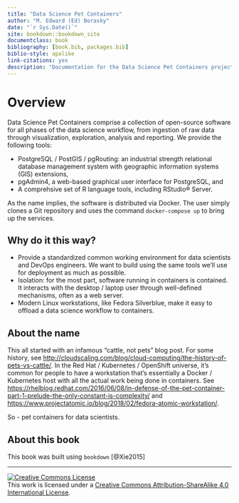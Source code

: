 ```yaml
--- 
title: "Data Science Pet Containers"
author: "M. Edward (Ed) Borasky"
date: "`r Sys.Date()`"
site: bookdown::bookdown_site
documentclass: book
bibliography: [book.bib, packages.bib]
biblio-style: apalike
link-citations: yes
description: "Documentation for the Data Science Pet Containers project"
---
```


# Overview
Data Science Pet Containers comprise a collection of open-source software for all phases of the data science workflow, from ingestion of raw data through visualization, exploration, analysis and reporting. We provide the following tools:

* PostgreSQL / PostGIS / pgRouting: an industrial strength relational database management system with geographic information systems (GIS) extensions,
* pgAdmin4, a web-based graphical user interface for PostgreSQL, and
* A comprehsive set of R language tools, including RStudio® Server.

As the name implies, the software is distributed via Docker. The user simply clones a Git repository and uses the command `docker-compose up` to bring up the services.

## Why do it this way? 

* Provide a standardized common working environment for data scientists and DevOps engineers. We want to build using the same tools we'll use for deployment as much as possible.
* Isolation: for the most part, software running in containers is contained. It interacts with the desktop / laptop user through well-defined mechanisms, often as a web server.
* Modern Linux workstations, like Fedora Silverblue, make it easy to offload a data science workflow to containers.

## About the name
This all started with an infamous "cattle, not pets" blog post. For some history, see <http://cloudscaling.com/blog/cloud-computing/the-history-of-pets-vs-cattle/>. In the Red Hat / Kubernetes / OpenShift universe, it's common for people to have a workstation that's essentially a Docker / Kubernetes host with all the actual work being done in containers. See <https://rhelblog.redhat.com/2016/06/08/in-defense-of-the-pet-container-part-1-prelude-the-only-constant-is-complexity/> and <https://www.projectatomic.io/blog/2018/02/fedora-atomic-workstation/>.

So - pet containers for data scientists.

## About this book
This book was built using `bookdown` [@Xie2015]

*****

<a rel="license" href="http://creativecommons.org/licenses/by-sa/4.0/"><img alt="Creative Commons License" style="border-width:0" src="https://i.creativecommons.org/l/by-sa/4.0/80x15.png" /></a><br />This work is licensed under a <a rel="license" href="http://creativecommons.org/licenses/by-sa/4.0/">Creative Commons Attribution-ShareAlike 4.0 International License</a>.

